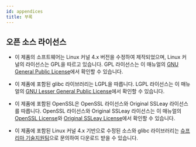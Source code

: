 ```yaml
---
id: appendices
title: 부록
---
```



<DocumentA />

## 오픈 소스 라이선스

* 이 제품의 소프트웨어는 Linux 커널 4.x 버전을 수정하여 제작되었으며, Linux 커널의 라이선스는 GPL을 따르고 있습니다. GPL 라이선스는 이 매뉴얼의 [GNU General Public License](../../legal/open-source-licenses#gnu-general-public-license)에서 확인할 수 있습니다.

* 이 제품에 포함된 glibc 라이브러리는 LGPL을 따릅니다. LGPL 라이선스는 이 매뉴얼의 [GNU Lesser General Public License](../../legal/open-source-licenses#gnu-lesser-general-public-license)에서 확인할 수 있습니다.

* 이 제품에 포함된 OpenSSL은 OpenSSL 라이선스와 Original SSLeay 라이선스를 따릅니다. OpenSSL 라이선스와 Original SSLeay 라이선스는 이 매뉴얼의 [OpenSSL License](../../legal/open-source-licenses#openssl-license)와 [Original SSLeay License](../../legal/open-source-licenses#original-ssleay-license)에서 확인할 수 있습니다.

* 이 제품에 포함된 Linux 커널 4.x 기반으로 수정된 소스와 glibc 라이브러리는 [슈프리마 기술지원팀](https://support.supremainc.com/)으로 문의하여 다운로드 받을 수 있습니다.